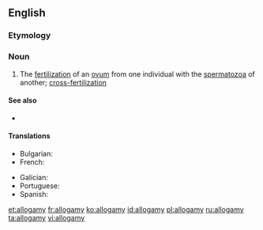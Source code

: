 ==English==
{{wikipedia}}

===Etymology===
{{confix|allo|gamy|lang=en}}

===Noun===
{{en-noun|-}}

# {{label|en|biology}} The [[fertilization]] of an [[ovum]] from one individual with the [[spermatozoa]] of another; [[cross-fertilization]]

====See also====
* {{l|en|autogamy}}

====Translations====
{{trans-top|fertilization}}
* Bulgarian: {{t|bg|кръстосано опрашване}}
* French: {{t+|fr|allogamie}}
{{trans-mid}}
* Galician: {{t+|gl|alogamia|f}}
* Portuguese: {{t|pt|alogamia|f}}
* Spanish: {{t|es|alogamia|f}}
{{trans-bottom}}

[[et:allogamy]]
[[fr:allogamy]]
[[ko:allogamy]]
[[id:allogamy]]
[[pl:allogamy]]
[[ru:allogamy]]
[[ta:allogamy]]
[[vi:allogamy]]